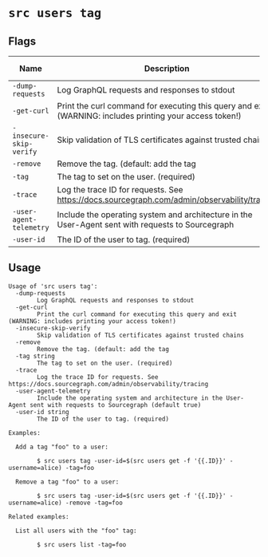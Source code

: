# `src users tag`


## Flags

| Name | Description | Default Value |
|------|-------------|---------------|
| `-dump-requests` | Log GraphQL requests and responses to stdout | `false` |
| `-get-curl` | Print the curl command for executing this query and exit (WARNING: includes printing your access token!) | `false` |
| `-insecure-skip-verify` | Skip validation of TLS certificates against trusted chains | `false` |
| `-remove` | Remove the tag. (default: add the tag | `false` |
| `-tag` | The tag to set on the user. (required) |  |
| `-trace` | Log the trace ID for requests. See https://docs.sourcegraph.com/admin/observability/tracing | `false` |
| `-user-agent-telemetry` | Include the operating system and architecture in the User-Agent sent with requests to Sourcegraph | `true` |
| `-user-id` | The ID of the user to tag. (required) |  |


## Usage

```
Usage of 'src users tag':
  -dump-requests
    	Log GraphQL requests and responses to stdout
  -get-curl
    	Print the curl command for executing this query and exit (WARNING: includes printing your access token!)
  -insecure-skip-verify
    	Skip validation of TLS certificates against trusted chains
  -remove
    	Remove the tag. (default: add the tag
  -tag string
    	The tag to set on the user. (required)
  -trace
    	Log the trace ID for requests. See https://docs.sourcegraph.com/admin/observability/tracing
  -user-agent-telemetry
    	Include the operating system and architecture in the User-Agent sent with requests to Sourcegraph (default true)
  -user-id string
    	The ID of the user to tag. (required)

Examples:

  Add a tag "foo" to a user:

    	$ src users tag -user-id=$(src users get -f '{{.ID}}' -username=alice) -tag=foo

  Remove a tag "foo" to a user:

    	$ src users tag -user-id=$(src users get -f '{{.ID}}' -username=alice) -remove -tag=foo

Related examples:

  List all users with the "foo" tag:

    	$ src users list -tag=foo



```
	